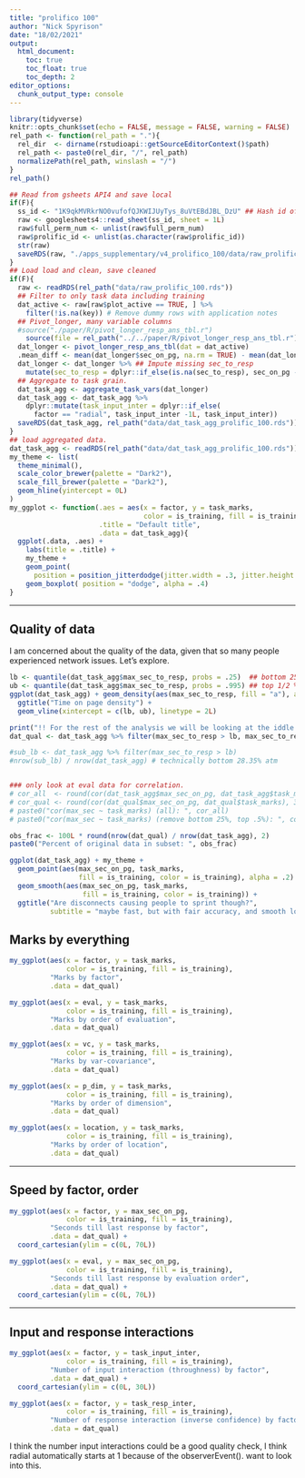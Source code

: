 ```yaml
---
title: "prolifico 100"
author: "Nick Spyrison"
date: "18/02/2021"
output: 
  html_document:
    toc: true
    toc_float: true
    toc_depth: 2
editor_options: 
  chunk_output_type: console
---
```

```r
library(tidyverse)
knitr::opts_chunk$set(echo = FALSE, message = FALSE, warning = FALSE)
rel_path <- function(rel_path = "."){
  rel_dir  <- dirname(rstudioapi::getSourceEditorContext()$path)
  rel_path <- paste0(rel_dir, "/", rel_path)
  normalizePath(rel_path, winslash = "/")
}
rel_path()

## Read from gsheets API4 and save local
if(F){
  ss_id <- "1K9qkMVRkrNO0vufofQJKWIJUyTys_8uVtEBdJBL_DzU" ## Hash id of the google sheet
  raw <- googlesheets4::read_sheet(ss_id, sheet = 1L)
  raw$full_perm_num <- unlist(raw$full_perm_num)
  raw$prolific_id <- unlist(as.character(raw$prolific_id))
  str(raw)
  saveRDS(raw, "./apps_supplementary/v4_prolifico_100/data/raw_prolific_100.rds")
}
## Load load and clean, save cleaned
if(F){
  raw <- readRDS(rel_path("data/raw_prolific_100.rds"))
  ## Filter to only task data including training
  dat_active <- raw[raw$plot_active == TRUE, ] %>%
    filter(!is.na(key)) # Remove dummy rows with application notes
  ## Pivot_longer, many variable columns 
  #source("./paper/R/pivot_longer_resp_ans_tbl.r")
    source(file = rel_path("../../paper/R/pivot_longer_resp_ans_tbl.r"), local = T, echo = T)
  dat_longer <- pivot_longer_resp_ans_tbl(dat = dat_active)
  .mean_diff <- mean(dat_longer$sec_on_pg, na.rm = TRUE) - mean(dat_longer$sec_to_resp, na.rm = TRUE)
  dat_longer <- dat_longer %>% ## Impute missing sec_to_resp
    mutate(sec_to_resp = dplyr::if_else(is.na(sec_to_resp), sec_on_pg - .mean_diff, sec_to_resp))
  ## Aggregate to task grain.
  dat_task_agg <- aggregate_task_vars(dat_longer)
  dat_task_agg <- dat_task_agg %>%
    dplyr::mutate(task_input_inter = dplyr::if_else(
      factor == "radial", task_input_inter -1L, task_input_inter))
  saveRDS(dat_task_agg, rel_path("data/dat_task_agg_prolific_100.rds"))
}
## load aggregated data.
dat_task_agg <- readRDS(rel_path("data/dat_task_agg_prolific_100.rds"))
my_theme <- list(
  theme_minimal(),
  scale_color_brewer(palette = "Dark2"),
  scale_fill_brewer(palette = "Dark2"),
  geom_hline(yintercept = 0L)
)
my_ggplot <- function(.aes = aes(x = factor, y = task_marks,
                                 color = is_training, fill = is_training),
                      .title = "Default title",
                      .data = dat_task_agg){
  ggplot(.data, .aes) +
    labs(title = .title) +
    my_theme +
    geom_point(
      position = position_jitterdodge(jitter.width = .3, jitter.height = .05), alpha = .2) +
    geom_boxplot( position = "dodge", alpha = .4)
}
```

______

## Quality of data

I am concerned about the quality of the data, given that so many people experienced network issues. Let's explore.

```r
lb <- quantile(dat_task_agg$max_sec_to_resp, probs = .25)  ## bottom 25 %
ub <- quantile(dat_task_agg$max_sec_to_resp, probs = .995) ## top 1/2 %
ggplot(dat_task_agg) + geom_density(aes(max_sec_to_resp, fill = "a"), alpha = .5) + my_theme +
  ggtitle("Time on page density") + 
  geom_vline(xintercept = c(lb, ub), linetype = 2L)

print("!! For the rest of the analysis we will be looking at the iddle chunk of data!!")
dat_qual <- dat_task_agg %>% filter(max_sec_to_resp > lb, max_sec_to_resp < ub)

#sub_lb <- dat_task_agg %>% filter(max_sec_to_resp > lb)
#nrow(sub_lb) / nrow(dat_task_agg) # technically bottom 28.35% atm


### only look at eval data for correlation.
# cor_all  <- round(cor(dat_task_agg$max_sec_on_pg, dat_task_agg$task_marks), 3L)
# cor_qual <- round(cor(dat_qual$max_sec_on_pg, dat_qual$task_marks), 3L)
# paste0("cor(max_sec ~ task_marks) (all): ", cor_all)
# paste0("cor(max_sec ~ task_marks) (remove bottom 25%, top .5%): ", cor_qual)

obs_frac <- 100L * round(nrow(dat_qual) / nrow(dat_task_agg), 2)
paste0("Percent of original data in subset: ", obs_frac)

ggplot(dat_task_agg) + my_theme +
  geom_point(aes(max_sec_on_pg, task_marks,
                 fill = is_training, color = is_training), alpha = .2) +
  geom_smooth(aes(max_sec_on_pg, task_marks,
                  fill = is_training, color = is_training)) +
  ggtitle("Are disconnects causing people to sprint though?",
          subtitle = "maybe fast, but with fair accuracy, and smooth loess.")
```


## Marks by everything

```r
my_ggplot(aes(x = factor, y = task_marks,
              color = is_training, fill = is_training),
          "Marks by factor", 
          .data = dat_qual)

my_ggplot(aes(x = eval, y = task_marks,
              color = is_training, fill = is_training),
          "Marks by order of evaluation",
          .data = dat_qual)

my_ggplot(aes(x = vc, y = task_marks,
              color = is_training, fill = is_training),
          "Marks by var-covariance",
          .data = dat_qual)

my_ggplot(aes(x = p_dim, y = task_marks,
              color = is_training, fill = is_training),
          "Marks by order of dimension",
          .data = dat_qual)

my_ggplot(aes(x = location, y = task_marks,
              color = is_training, fill = is_training),
          "Marks by order of location",
          .data = dat_qual)
```

______

## Speed by factor, order

```r
my_ggplot(aes(x = factor, y = max_sec_on_pg,
              color = is_training, fill = is_training),
          "Seconds till last response by factor",
          .data = dat_qual) +
  coord_cartesian(ylim = c(0L, 70L))

my_ggplot(aes(x = eval, y = max_sec_on_pg,
              color = is_training, fill = is_training),
          "Seconds till last response by evaluation order",
          .data = dat_qual) +
  coord_cartesian(ylim = c(0L, 70L))
```

______

## Input and response interactions

```r
my_ggplot(aes(x = factor, y = task_input_inter,
              color = is_training, fill = is_training),
          "Number of input interaction (throughness) by factor",
          .data = dat_qual) +
  coord_cartesian(ylim = c(0L, 30L))

my_ggplot(aes(x = factor, y = task_resp_inter,
              color = is_training, fill = is_training),
          "Number of response interaction (inverse confidence) by factor",
          .data = dat_qual)
```

I think the number input interactions could be a good quality check, I think radial automatically starts at 1 because of the observerEvent(). want to look into this.


